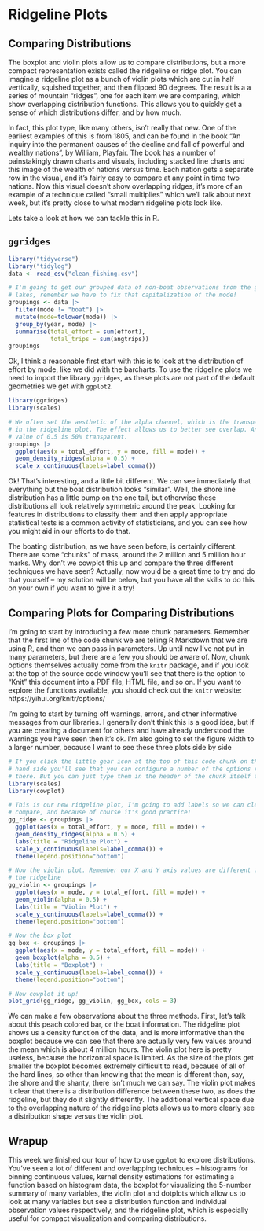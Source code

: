 # Ridgeline Plots

## Comparing Distributions

The boxplot and violin plots allow us to compare distributions, but a more compact representation exists called the ridgeline or ridge plot. You can imagine a ridgeline plot as a bunch of violin plots which are cut in half vertically, squished together, and then flipped 90 degrees. The result is a a series of mountain "ridges", one for each item we are comparing, which show overlapping distribution functions. This allows you to quickly get a sense of which distributions differ, and by how much.

In fact, this plot type, like many others, isn't really that new. One of the earliest examples of this is from 1805, and can be found in the book "An inquiry into the permanent causes of the decline and fall of powerful and wealthy nations", by William, Playfair. The book has a number of painstakingly drawn charts and visuals, including stacked line charts and this image of the wealth of nations versus time. Each nation gets a separate row in the visual, and it's fairly easy to compare at any point in time two nations. Now this visual doesn't show overlapping ridges, it's more of an example of a technique called "small multiplies" which we'll talk about next week, but it's pretty close to what modern ridgeline plots look like.

Lets take a look at how we can tackle this in R.

## `ggridges`

```r
library("tidyverse")
library("tidylog")
data <- read_csv("clean_fishing.csv")

# I'm going to get our grouped data of non-boat observations from the great
# lakes, remember we have to fix that capitalization of the mode!
groupings <- data |> 
  filter(mode != "boat") |>
  mutate(mode=tolower(mode)) |>
  group_by(year, mode) |>
  summarise(total_effort = sum(effort),
            total_trips = sum(angtrips))
groupings
```
Ok, I think a reasonable first start with this is to look at the distribution of effort by mode, like we did with the barcharts. To use the ridgeline plots we need to import the library `ggridges`, as these plots are not part of the default geometries we get with `ggplot2`.

```r
library(ggridges)
library(scales)

# We often set the aesthetic of the alpha channel, which is the transparency,
# in the ridgeline plot. The effect allows us to better see overlap. An alpha
# value of 0.5 is 50% transparent.
groupings |> 
  ggplot(aes(x = total_effort, y = mode, fill = mode)) +
  geom_density_ridges(alpha = 0.5) +
  scale_x_continuous(labels=label_comma())
```

Ok! That's interesting, and a little bit different. We can see immediately that everything but the boat distribution looks "similar". Well, the shore line distribution has a little bump on the one tail, but otherwise these distributions all look relatively symmetric around the peak. Looking for features in distributions to classify them and then apply appropriate statistical tests is a common activity of statisticians, and you can see how you might aid in our efforts to do that.

The boating distribution, as we have seen before, is certainly different. There are some "chunks" of mass, around the 2 million and 5 million hour marks. Why don't we cowplot this up and compare the three different techniques we have seen? Actually, now would be a great time to try and do that yourself -- my solution will be below, but you have all the skills to do this on your own if you want to give it a try!

## Comparing Plots for Comparing Distributions

I'm going to start by introducing a few more chunk parameters. Remember that the first line of the code chunk we are telling R Markdown that we are using R, and then we can pass in parameters. Up until now I've not put in many parameters, but there are a few you should be aware of. Now, chunk options themselves actually come from the `knitr` package, and if you look at the top of the source code window you'll see that there is the option to "Knit" this document into a PDF file, HTML file, and so on. If you want to explore the functions available, you should check out the `knitr` website: https://yihui.org/knitr/options/

I'm going to start by turning off warnings, errors, and other informative messages from our libraries. I generally don't think this is a good idea, but if you are creating a document for others and have already understood the warnings you have seen then it's ok. I'm also going to set the figure width to a larger number, because I want to see these three plots side by side

```r

# If you click the little gear icon at the top of this code chunk on the right 
# hand side you'll see that you can configure a number of the options right
# there. But you can just type them in the header of the chunk itself too.
library(scales)
library(cowplot)

# This is our new ridgeline plot, I'm going to add labels so we can clearly
# compare, and because of course it's good practice!
gg_ridge <- groupings |> 
  ggplot(aes(x = total_effort, y = mode, fill = mode)) +
  geom_density_ridges(alpha = 0.5) +
  labs(title = "Ridgeline Plot") +
  scale_x_continuous(labels=label_comma()) +
  theme(legend.position="bottom")

# Now the violin plot. Remember our X and Y axis values are different from
# the ridgeline
gg_violin <- groupings |> 
  ggplot(aes(x = mode, y = total_effort, fill = mode)) +
  geom_violin(alpha = 0.5) +
  labs(title = "Violin Plot") +
  scale_y_continuous(labels=label_comma()) +
  theme(legend.position="bottom")

# Now the box plot
gg_box <- groupings |> 
  ggplot(aes(x = mode, y = total_effort, fill = mode)) +
  geom_boxplot(alpha = 0.5) +
  labs(title = "Boxplot") +
  scale_y_continuous(labels=label_comma()) +
  theme(legend.position="bottom")

# Now cowplot it up!
plot_grid(gg_ridge, gg_violin, gg_box, cols = 3)

```
We can make a few observations about the three methods. First, let's talk about this peach colored bar, or the boat information. The ridgeline plot shows us a density function of the data, and is more informative than the boxplot because we can see that there are actually very few values around the mean which is about 4 million hours. The violin plot here is pretty useless, because the horizontal space is limited. As the size of the plots get smaller the boxplot becomes extremely difficult to read, because of all of the hard lines, so other than knowing that the mean is different than, say, the shore and the shanty, there isn't much we can say. The violin plot makes it clear that there is a distribution difference between these two, as does the ridgeline, but they do it slightly differently. The additional vertical space due to the overlapping nature of the ridgeline plots allows us to more clearly see a distribution shape versus the violin plot.

## Wrapup

This week we finished our tour of how to use `ggplot` to explore distributions. You've seen a lot of different and overlapping techniques -- histograms for binning continuous values, kernel density estimations for estimating a function based on histogram data, the boxplot for visualizing the 5-number summary of many variables, the violin plot and dotplots which allow us to look at many variables but see a distribution function and individual observation values respectively, and the ridgeline plot, which is especially useful for compact visualization and comparing distributions.